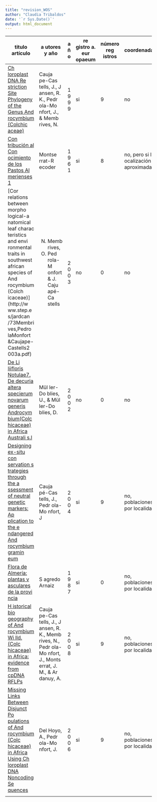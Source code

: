 ```yaml
---
title: "revision_WOS"
author: "Claudia Tribaldos"
date: '`r Sys.Date()`'
output: html_document
---
```


+-----------+--------+---+--------+--------+-------------+-----------+
| titulo    | a      | a | re     | número | coordenadas | in        |
| artículo  | utores | ñ | gistro | reg    |             | formación |
|           | y año  | o | a.     | istros |             | adicional |
|           |        |   | eur    |        |             |           |
|           |        |   | opaeum |        |             |           |
+===========+========+===+========+========+=============+===========+
| [Ch       | Cauja  | 1 | si     | 9      | no          | no        |
| loroplast | pe-Cas | 9 |        |        |             |           |
| DNA       | tells, | 9 |        |        |             |           |
| Re        | J.,    | 9 |        |        |             |           |
| striction | J      |   |        |        |             |           |
| Site      | ansen, |   |        |        |             |           |
| Phylogeny | R. K., |   |        |        |             |           |
| of the    | Pedr   |   |        |        |             |           |
| Genus     | ola-Mo |   |        |        |             |           |
| And       | nfort, |   |        |        |             |           |
| rocymbium | J., &  |   |        |        |             |           |
| (Colchic  | Memb   |   |        |        |             |           |
| aceae)](h | rives, |   |        |        |             |           |
| ttps://sc | N.     |   |        |        |             |           |
| i-hub.se/ |        |   |        |        |             |           |
| https://w |        |   |        |        |             |           |
| ww.jstor. |        |   |        |        |             |           |
| org/stabl |        |   |        |        |             |           |
| e/2419644 |        |   |        |        |             |           |
| ?origin=c |        |   |        |        |             |           |
| rossref#) |        |   |        |        |             |           |
+-----------+--------+---+--------+--------+-------------+-----------+
| [Con      | Montse | 1 | si     | 8      | no, pero si | si        |
| tribución | rrat-R | 9 |        |        | l           |           |
| al        | ecoder | 6 |        |        | ocalización |           |
| Con       |        | 1 |        |        | aproximada  |           |
| ocimiento |        |   |        |        |             |           |
| de los    |        |   |        |        |             |           |
| Pastos    |        |   |        |        |             |           |
| Al        |        |   |        |        |             |           |
| merienses |        |   |        |        |             |           |
| 1](       |        |   |        |        |             |           |
| https://c |        |   |        |        |             |           |
| ore.ac.uk |        |   |        |        |             |           |
| /download |        |   |        |        |             |           |
| /pdf/3609 |        |   |        |        |             |           |
| 3726.pdf) |        |   |        |        |             |           |
+-----------+--------+---+--------+--------+-------------+-----------+
| [Cor      | N.     | 2 | no     | 0      | no          | no        |
| relations | Memb   | 0 |        |        |             |           |
| between   | rives, | 0 |        |        |             |           |
| morpho    | J.     | 3 |        |        |             |           |
| logical-a | Ped    |   |        |        |             |           |
| natomical | rola-M |   |        |        |             |           |
| leaf      | onfort |   |        |        |             |           |
| charac    | & J.   |   |        |        |             |           |
| teristics | Caju   |   |        |        |             |           |
| and       | apé-Ca |   |        |        |             |           |
| envi      | stells |   |        |        |             |           |
| ronmental |        |   |        |        |             |           |
| traits in |        |   |        |        |             |           |
| southwest |        |   |        |        |             |           |
| african   |        |   |        |        |             |           |
| species   |        |   |        |        |             |           |
| of        |        |   |        |        |             |           |
| And       |        |   |        |        |             |           |
| rocymbium |        |   |        |        |             |           |
| (Colch    |        |   |        |        |             |           |
| icaceae)] |        |   |        |        |             |           |
| (http://w |        |   |        |        |             |           |
| ww.step.e |        |   |        |        |             |           |
| s/jardcan |        |   |        |        |             |           |
| /73Membri |        |   |        |        |             |           |
| ves,Pedro |        |   |        |        |             |           |
| laMonfort |        |   |        |        |             |           |
| &Caujape- |        |   |        |        |             |           |
| Castells2 |        |   |        |        |             |           |
| 003a.pdf) |        |   |        |        |             |           |
+-----------+--------+---+--------+--------+-------------+-----------+
| [De       | Mül    | 2 | no     | 0      | no          | no        |
| Li        | ler-Do | 0 |        |        |             |           |
| liifloris | blies, | 0 |        |        |             |           |
| Notulae7. | U., &  | 2 |        |        |             |           |
| De        | Mül    |   |        |        |             |           |
| decuria   | ler-Do |   |        |        |             |           |
| altera    | blies, |   |        |        |             |           |
| specierum | D.     |   |        |        |             |           |
| novarum   |        |   |        |        |             |           |
| generis   |        |   |        |        |             |           |
| Androcym  |        |   |        |        |             |           |
| bium(Colc |        |   |        |        |             |           |
| hicaceae) |        |   |        |        |             |           |
| in Africa |        |   |        |        |             |           |
| Australi  |        |   |        |        |             |           |
| s.l](ht   |        |   |        |        |             |           |
| tps://sci |        |   |        |        |             |           |
| -hub.se/h |        |   |        |        |             |           |
| ttps://on |        |   |        |        |             |           |
| linelibra |        |   |        |        |             |           |
| ry.wiley. |        |   |        |        |             |           |
| com/doi/e |        |   |        |        |             |           |
| pdf/10.10 |        |   |        |        |             |           |
| 02/fedr.2 |        |   |        |        |             |           |
| 00290006) |        |   |        |        |             |           |
+-----------+--------+---+--------+--------+-------------+-----------+
| [         | Cauja  | 2 | si     | 9      | no,         | si        |
| Designing | pé-Cas | 0 |        |        | poblaciones |           |
| ex-situ   | tells, | 0 |        |        | por         |           |
| con       | J.,    | 4 |        |        | localidad   |           |
| servation | Pedr   |   |        |        |             |           |
| s         | ola-Mo |   |        |        |             |           |
| trategies | nfort, |   |        |        |             |           |
| through   | J      |   |        |        |             |           |
| the       |        |   |        |        |             |           |
| a         |        |   |        |        |             |           |
| ssessment |        |   |        |        |             |           |
| of        |        |   |        |        |             |           |
| neutral   |        |   |        |        |             |           |
| genetic   |        |   |        |        |             |           |
| markers:  |        |   |        |        |             |           |
| Ap        |        |   |        |        |             |           |
| plication |        |   |        |        |             |           |
| to the    |        |   |        |        |             |           |
| e         |        |   |        |        |             |           |
| ndangered |        |   |        |        |             |           |
| And       |        |   |        |        |             |           |
| rocymbium |        |   |        |        |             |           |
| gramin    |        |   |        |        |             |           |
| eum](http |        |   |        |        |             |           |
| s://link. |        |   |        |        |             |           |
| springer. |        |   |        |        |             |           |
| com/artic |        |   |        |        |             |           |
| le/10.102 |        |   |        |        |             |           |
| 3/B:COGE. |        |   |        |        |             |           |
| 000002999 |        |   |        |        |             |           |
| 7.59502.8 |        |   |        |        |             |           |
| 8#citeas) |        |   |        |        |             |           |
+-----------+--------+---+--------+--------+-------------+-----------+
| [Flora de | S      | 1 | si     | 0      | no,         | si        |
| Almería:  | agredo | 9 |        |        | poblaciones |           |
| plantas   | Arnaiz | 8 |        |        | por         |           |
| v         |        | 7 |        |        | localidad   |           |
| asculares |        |   |        |        |             |           |
| de la     |        |   |        |        |             |           |
| provi     |        |   |        |        |             |           |
| ncia](htt |        |   |        |        |             |           |
| ps://www. |        |   |        |        |             |           |
| dipalme.o |        |   |        |        |             |           |
| rg/Servic |        |   |        |        |             |           |
| ios/Anexo |        |   |        |        |             |           |
| s/anexosi |        |   |        |        |             |           |
| ea.nsf/VA |        |   |        |        |             |           |
| nexos/IEA |        |   |        |        |             |           |
| -FA-f-c2/ |        |   |        |        |             |           |
| $File/FA- |        |   |        |        |             |           |
| f-c2.pdf) |        |   |        |        |             |           |
+-----------+--------+---+--------+--------+-------------+-----------+
| [H        | Cauja  | 2 | si     | 9      | no,         | si        |
| istorical | pe-Cas | 0 |        |        | poblaciones |           |
| bio       | tells, | 0 |        |        | por         |           |
| geography | J.,    | 8 |        |        | localidad   |           |
| of        | J      |   |        |        |             |           |
| And       | ansen, |   |        |        |             |           |
| rocymbium | R. K., |   |        |        |             |           |
| Wi        | Memb   |   |        |        |             |           |
| lld.(Colc | rives, |   |        |        |             |           |
| hicaceae) | N.,    |   |        |        |             |           |
| in        | Pedr   |   |        |        |             |           |
| Africa:   | ola-Mo |   |        |        |             |           |
| evidence  | nfort, |   |        |        |             |           |
| from      | J.,    |   |        |        |             |           |
| cpDNA     | Monts  |   |        |        |             |           |
| RFLPs](ht | errat, |   |        |        |             |           |
| tps://aca | J. M., |   |        |        |             |           |
| demic.oup | &      |   |        |        |             |           |
| .com/botl | Ar     |   |        |        |             |           |
| innean/ar | danuy, |   |        |        |             |           |
| ticle/136 | A.     |   |        |        |             |           |
| /4/379/25 |        |   |        |        |             |           |
| 57188?log |        |   |        |        |             |           |
| in=false) |        |   |        |        |             |           |
+-----------+--------+---+--------+--------+-------------+-----------+
| [Missing  | Del    | 2 | si     | 9      | no,         | si        |
| Links     | Hoyo,  | 0 |        |        | poblaciones |           |
| Between   | A.,    | 0 |        |        | por         |           |
| Disjunct  | Pedr   | 6 |        |        | localidad   |           |
| Po        | ola-Mo |   |        |        |             |           |
| pulations | nfort, |   |        |        |             |           |
| of        | J.     |   |        |        |             |           |
| And       |        |   |        |        |             |           |
| rocymbium |        |   |        |        |             |           |
| (Colc     |        |   |        |        |             |           |
| hicaceae) |        |   |        |        |             |           |
| in Africa |        |   |        |        |             |           |
| Using     |        |   |        |        |             |           |
| Ch        |        |   |        |        |             |           |
| loroplast |        |   |        |        |             |           |
| DNA       |        |   |        |        |             |           |
| Noncoding |        |   |        |        |             |           |
| Se        |        |   |        |        |             |           |
| quences]( |        |   |        |        |             |           |
| https://s |        |   |        |        |             |           |
| cholarshi |        |   |        |        |             |           |
| p.claremo |        |   |        |        |             |           |
| nt.edu/cg |        |   |        |        |             |           |
| i/viewcon |        |   |        |        |             |           |
| tent.cgi? |        |   |        |        |             |           |
| article=1 |        |   |        |        |             |           |
| 598&conte |        |   |        |        |             |           |
| xt=aliso) |        |   |        |        |             |           |
+-----------+--------+---+--------+--------+-------------+-----------+
|           |        |   |        |        |             |           |
+-----------+--------+---+--------+--------+-------------+-----------+
